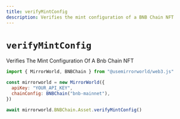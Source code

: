```yaml
---
title: verifyMintConfig
description: Verifies the mint configuration of a BNB Chain NFT
---
```


# `verifyMintConfig`

Verifies The Mint Configuration Of A Bnb Chain NFT

```js
import { MirrorWorld, BNBChain } from "@usemirrorworld/web3.js"

const mirrorworld = new MirrorWorld({
  apiKey: "YOUR_API_KEY",
  chainConfig: BNBChain("bnb-mainnet"),
})

await mirrorworld.BNBChain.Asset.verifyMintConfig()
```
